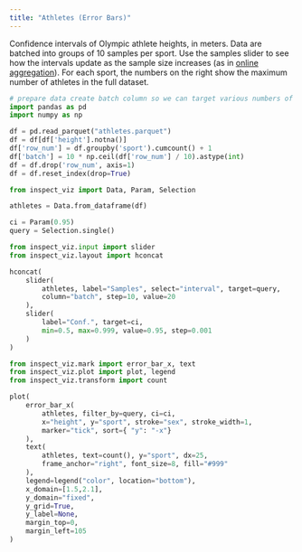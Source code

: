 ```yaml
---
title: "Athletes (Error Bars)"
---
```


<!-- https://idl.uw.edu/mosaic/examples/athlete-height.html -->

Confidence intervals of Olympic athlete heights, in meters. Data are batched into groups of 10 samples per sport. Use the samples slider to see how the intervals update as the sample size increases (as in [online aggregation](https://en.wikipedia.org/wiki/Online_aggregation)). For each sport, the numbers on the right show the maximum number of athletes in the full dataset.

```python
# prepare data create batch column so we can target various numbers of samples)
import pandas as pd
import numpy as np

df = pd.read_parquet("athletes.parquet")
df = df[df['height'].notna()]
df['row_num'] = df.groupby('sport').cumcount() + 1
df['batch'] = 10 * np.ceil(df['row_num'] / 10).astype(int)
df = df.drop('row_num', axis=1)
df = df.reset_index(drop=True)
```


```python
from inspect_viz import Data, Param, Selection

athletes = Data.from_dataframe(df)

ci = Param(0.95)
query = Selection.single()
```


```python
from inspect_viz.input import slider
from inspect_viz.layout import hconcat

hconcat(
    slider(
        athletes, label="Samples", select="interval", target=query, 
        column="batch", step=10, value=20
    ),
    slider(
        label="Conf.", target=ci, 
        min=0.5, max=0.999, value=0.95, step=0.001
    )    
)
```


```python
from inspect_viz.mark import error_bar_x, text
from inspect_viz.plot import plot, legend
from inspect_viz.transform import count

plot(
    error_bar_x(
        athletes, filter_by=query, ci=ci, 
        x="height", y="sport", stroke="sex", stroke_width=1,
        marker="tick", sort={ "y": "-x"}
    ),
    text(
        athletes, text=count(), y="sport", dx=25,
        frame_anchor="right", font_size=8, fill="#999"
    ),
    legend=legend("color", location="bottom"),
    x_domain=[1.5,2.1],
    y_domain="fixed",
    y_grid=True,
    y_label=None,
    margin_top=0,
    margin_left=105
)
```